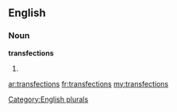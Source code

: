 ==English==

===Noun===
'''transfections'''

# {{plural of|[[transfection]]}}

[[Category:English plurals]]

[[ar:transfections]]
[[fr:transfections]]
[[my:transfections]]